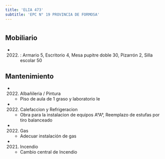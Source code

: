 ```yaml
---
title: 'ELIA 473'
subtitle: 'EPC N° 19 PROVINCIA DE FORMOSA'
---
```


#


## Mobiliario

*  (2022) : Armario 5, Escritorio 4, Mesa pupitre doble 30, Pizarrón 2, Silla escolar 50 





## Mantenimiento

*  (2022) Albañileria / Pintura 
    + Piso de aula de 1 graso y laboratorio le

*  (2022) Calefaccion y Refrigeracion 
    + Obra para la instalacion de equipos A°A°, Reemplazo de estufas por tiro balanceado

*  (2022) Gas 
    + Adecuar instalación de gas

*  (2021) Incendio 
    + Cambio central de Incendio



